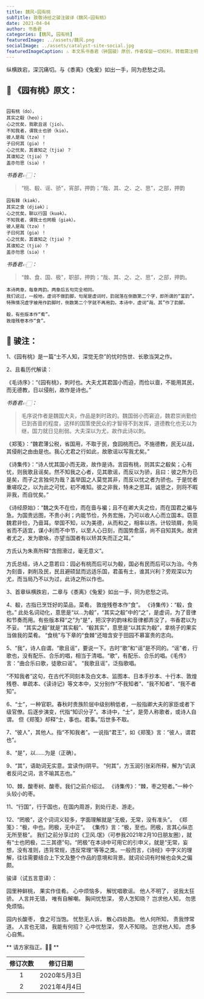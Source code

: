 ```yaml
---
title: 魏风∘园有桃
subTitle: 致敬诗经之骏注骏译《魏风∘园有桃》 
date: 2021-04-04 
author: 书香君
categories: [魏风, 园有桃]
featuredImage: ../assets/魏风.png
socialImage: ../assets/catalyst-site-social.jpg
featuredImageCaption: ⚠️️ 本文系书香君（钟国骏）原创，作者保留一切权利，转载需注明出处。
---
```


纵横跌宕，深沉痛切。与《黍离》《兔爰》如出一手，同为悲愁之词。

## 🌼 《园有桃》原文：
```

园有桃（do），
其实之殽（heo）；
心之忧矣，我歌且谣（jio）。
不知我者，谓我士也骄（kio）。
彼人是哉（tzə）！
子曰何其（giə）！
心之忧矣，其谁知之（tjiə）？
其谁知之（tjiə）？
盖亦勿思（siə）！

```
*书香君👉🏻：* 

> “桃、殽、谣、骄”，宵部，押韵；“哉、其、之、之、思”，之部，押韵

```
园有棘（kiək），
其实之食（djiək）；
心之忧矣，聊以行国（kuək）。
不知我者，谓我士也罔极（giək）。
彼人是哉（tzə）！
子曰何其（giə）！
心之忧矣，其谁知之（tjiə）？
其谁知之（tjiə）？
盖亦勿思（siə）！

```
*书香君👉🏻：* 

> “棘、食、国、极”，职部，押韵；“哉、其、之、之、思”，之部，押韵。

```
本诗两章，每章两韵。两章后五句完全相同。
我们说过，一般地，虚词不做韵脚，句尾是虚词时，韵就落在倒数第二个字，即所谓的“富韵”。特殊情况虚字被用作韵脚时，倒数第二个字就不再用韵。本诗中，虚词“哉、其”作了韵脚。

殽，有些版本作“肴”。
敦煌残卷本作“食”。

```
## 🍁️ 骏注：

1、《园有桃》是一篇“士不人知，深觉无奈”的忧时伤世、长歌当哭之作。

2、且看历代解读：

《毛诗序》：“《园有桃》，刺时也。大夫尤其君国小而迫，而俭以啬，不能用其民，而无德教，日以侵削，故作是诗也。”

*书香君👉🏻：* 

> 毛序说作者是魏国大夫，作品是刺时政的。魏国弱小而窘迫，魏君崇尚勤俭已到吝啬的程度，这样的国策使民众的才智得不到发挥，道德教化也无以为继，国力就日见削弱。大夫深以为尤，故作此诗以刺。

《郑笺》：“魏君薄公税，省国用，不取于民，食园桃而已。不施德教，民无以战，其侵削之由由是也。我心尤君之行如此，故歌谣以写我尤矣。”

《诗集传》：“诗人忧其国小而无政，故作是诗。言园有桃，则其实之殽矣；心有忧，则我歌且谣矣。然不知我之心者，见其歌谣，而反以为骄，且曰：彼之所为已是矣，而子之言独何为哉？盖举国之人莫觉其非，而反以忧之者为骄也。于是忧者重嗟叹之，以为此之可忧，初不难知。彼之非我，特未之思耳。诚思之，则将不暇非我，而自忧矣。”

《诗经原始》：“魏之失不在俭，而在啬与褊；且不在卿大夫之俭，而在国君之褊与急。为国贵远图，不贵小利；内能节俭，外务宏施，乃可以收人心而立国本。窃意魏君非俭，乃啬耳。举国不知，以为美德，从而和之，相率以吝。计较琐屑，务简省而不适宜，谋小利而不中节，以至人心日刻，而国势愈孱，尚不自知其失。故贤者尤之，发为歌咏，亦望当国者有以矫其失而正之耳。”

方氏认为朱熹所释“含囫滑过，毫无意义”。

方氏总结，诗人之意若曰：园必有桃而后可以为殽，国必有民而后可以为治。今务为刻啬，剥削及民，民且避硕鼠而远适乐国，君虽有土，谁其兴利？旁观深以为尤，而当局乃不以为过，此诗之所以作也。

3、首章纵横跌宕，二章与《黍离》《兔爰》如出一手，同为悲愁之词。

4、殽，古指已烹饪好的菜品，菜肴。
敦煌残卷本作“食”。
《诗集传》：“殽，食也。”
此处名词动化，意思是“以…为殽”，“其实之殽”中的“之”，是虚词，为了音律和节奏而用。有些版本释“之”为“是”，把汉字的韵味和音律都弄没了，书香君以为不妥。
“其实之殽”就是“其实殽”、“殽其实”，意思是“以其实为殽”，拿桃子的果实当做我的菜肴。
“食桃”与下章的“食棘”还暗含安于田园不慕富贵的志向。

5、“我”，诗人自谓。“歌且谣”，要说一下。古时“歌”和“谣”是不同的。“谣”者，行歌也，没有配乐、合乐的唱，相当于清唱。“歌”，有配乐、合乐的唱。《毛传》言：“曲合乐曰歌，徒歌曰谣”。
“我歌且谣”，泛指歌唱。

“不知我者”这句，在古代不同刻本及白文本、监图本、日本手抄本、十行本、敦煌残卷、单疏本、《读诗记》等文本中，又分别作“不我知者”、“我不知者”、“我不者知”。

6、“士”，一种官职。春秋时贵族阶层中级别稍低者，一般指卿大夫的家臣或者下级官僚。后逐步演变，代指“知识分子”。本诗中，“士”，是旁人称歌者，或诗人自谓。
但《郑笺》却释“士，事也。君事。”后世多不取。

7、“彼人”，其他人。指“不知我者”。一说指“君王”，如《郑笺》言：“彼人，谓君也”。

8、“是”，以……为是（正确）。

9、“其”，语助词无实意。宜读作ji阴平。
“何其”，方玉润引张彩所释，解为“讥讽者反问之词，言不喻其志也。”

10、棘，酸枣树、酸枣。我们之前介绍过。
《诗集传》：“棘，枣之短者。”一种个头较小的枣。

11、“行国”，行于国也，在国内周游，到处行走、游走。

12、“罔极”，这个词词义较多，字面理解就是“无极，无常，没有准头”。
《郑笺》：“极，中也。罔极，无中正”。
《集传》言：“极，至也。罔极，言其心纵恣无所至极”。
我们之前分享过的《卫风.氓》（可参我2021年2月10日朋友圈），就有“士也罔极，二三其德”句。“罔极”在本诗中可用它的引申义，就是“无常，妄想，没有准则，违背常规，违反常理”等等之类。一般而言，《诗经》中字义的理解，往往需要结合上下文及整个作品的意境和背景。就词论词有时候也会失之偏颇。

骏译（试五言意译）：

园里种鲜桃，
果实作佳肴。
心中烦恼多，
解忧唱歌谣。
他人不明了，
说我太狂骄。
人言并无错，
唯有自解嘲。
胸间忧愁深，
旁人怎知晓？
岂求他人知，
勿思免烦恼。

园内长酸枣，
食之可当饱。
忧愁无人诉，
散心四处跑。
他人何所知，
责我悖常道。
人言也无错，
我能有何招？
心中忧愁深，
旁人不知晓。
岂求他人知，
虑多心自焦。

** 请方家指正。🙏🏻 **

| 修订次数      | 修订日期 | 
|   :----: |    :----:   | 
| 1    | 2020年5月3日       | 
| 2    | 2021年4月4日       | 
